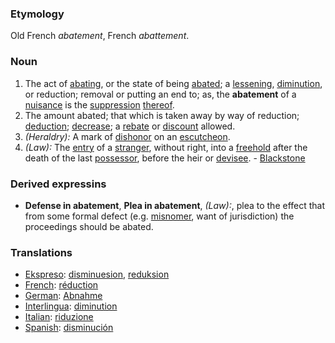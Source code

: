 ===Etymology===
Old French ''abatement'', French ''abattement''.
===Noun===
#The act of [[abating]], or the state of being [[abate]]d; a [[lessening]], [[diminution]], or reduction; removal or putting an end to; as, the '''abatement''' of a [[nuisance]] is the [[suppression]] [[thereof]].
#The amount abated; that which is taken away by way of reduction; [[deduction]]; [[decrease]]; a [[rebate]] or [[discount]] allowed.
#''(Heraldry):'' A mark of [[dishonor]] on an [[escutcheon]].
#''(Law):'' The [[entry]] of a [[stranger]], without right, into a [[freehold]] after the death of the last [[possessor]], before the heir or [[devisee]]. - [[Blackstone]]
===Derived expressins===
*'''Defense in abatement''', '''Plea in abatement''', ''(Law):'', plea to the effect that from some formal defect (e.g. [[misnomer]], want of jurisdiction) the proceedings should be abated.
===Translations===
*[[Ekspreso]]: [[disminuesion]], [[reduksion]] 
*[[French]]: [[réduction]]
*[[German]]: [[Abnahme]]
*[[Interlingua]]: [[diminution]]
*[[Italian]]: [[riduzione]]
*[[Spanish]]: [[disminución]]